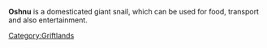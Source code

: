 {{stub}}
'''Oshnu''' is a domesticated giant snail, which can be used for food, transport and also entertainment.

[[Category:Griftlands‎]]